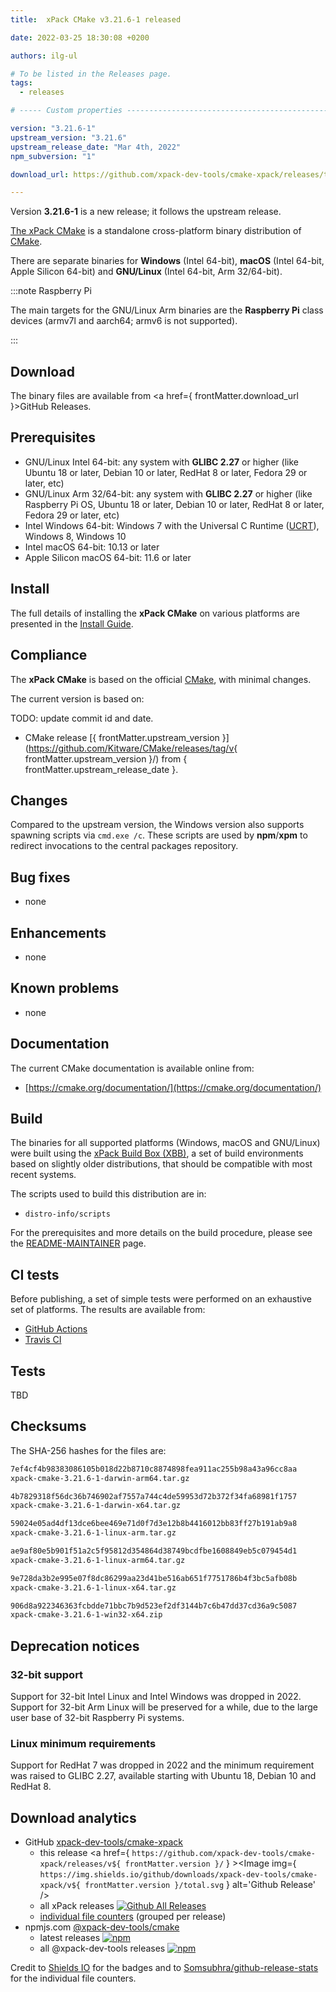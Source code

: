 ```yaml
---
title:  xPack CMake v3.21.6-1 released

date: 2022-03-25 18:30:08 +0200

authors: ilg-ul

# To be listed in the Releases page.
tags:
  - releases

# ----- Custom properties -----------------------------------------------------

version: "3.21.6-1"
upstream_version: "3.21.6"
upstream_release_date: "Mar 4th, 2022"
npm_subversion: "1"

download_url: https://github.com/xpack-dev-tools/cmake-xpack/releases/tag/v3.21.6-1/

---
```


Version **3.21.6-1** is a new release; it follows the upstream release.

<!-- truncate -->


[The xPack CMake](https://xpack-dev-tools.github.io/cmake-xpack)
is a standalone cross-platform binary distribution of
[CMake](https://cmake.org).

There are separate binaries for **Windows** (Intel 64-bit),
**macOS** (Intel 64-bit, Apple Silicon 64-bit)
and **GNU/Linux** (Intel 64-bit, Arm 32/64-bit).

:::note Raspberry Pi

The main targets for the GNU/Linux Arm
binaries are the **Raspberry Pi** class devices (armv7l and aarch64;
armv6 is not supported).

:::

## Download

The binary files are available from <a href={ frontMatter.download_url }>GitHub Releases</a>.

## Prerequisites

- GNU/Linux Intel 64-bit: any system with **GLIBC 2.27** or higher
  (like Ubuntu 18 or later, Debian 10 or later, RedHat 8 or later,
  Fedora 29 or later, etc)
- GNU/Linux Arm 32/64-bit: any system with **GLIBC 2.27** or higher
  (like Raspberry Pi OS, Ubuntu 18 or later, Debian 10 or later, RedHat 8 or later,
  Fedora 29 or later, etc)
- Intel Windows 64-bit: Windows 7 with the Universal C Runtime
  ([UCRT](https://support.microsoft.com/en-us/topic/update-for-universal-c-runtime-in-windows-c0514201-7fe6-95a3-b0a5-287930f3560c)),
  Windows 8, Windows 10
- Intel macOS 64-bit: 10.13 or later
- Apple Silicon macOS 64-bit: 11.6 or later

## Install

The full details of installing the **xPack CMake** on various platforms
are presented in the [Install Guide](/docs/install/).

## Compliance

The **xPack CMake** is based on the official
[CMake](https://cmake.org), with minimal changes.

The current version is based on:

TODO: update commit id and date.

- CMake release
[{ frontMatter.upstream_version }](https://github.com/Kitware/CMake/releases/tag/v{ frontMatter.upstream_version }/) from { frontMatter.upstream_release_date }.

## Changes

Compared to the upstream version, the Windows version also supports
spawning scripts via `cmd.exe /c`. These scripts are used by **npm**/**xpm**
to redirect invocations to the central packages repository.

## Bug fixes

- none

## Enhancements

- none

## Known problems

- none

## Documentation

The current CMake documentation is available online from:

- [https://cmake.org/documentation/](https://cmake.org/documentation/)

## Build

The binaries for all supported platforms
(Windows, macOS and GNU/Linux) were built using the
[xPack Build Box (XBB)](https://xpack.github.io/xbb/), a set
of build environments based on slightly older distributions, that should be
compatible with most recent systems.

The scripts used to build this distribution are in:

- `distro-info/scripts`

For the prerequisites and more details on the build procedure, please see the
[README-MAINTAINER](https://github.com/xpack-dev-tools/cmake-xpack/blob/xpack/README-MAINTAINER.md) page.

## CI tests

Before publishing, a set of simple tests were performed on an exhaustive
set of platforms. The results are available from:

- [GitHub Actions](https://github.com/xpack-dev-tools/cmake-xpack/actions/)
- [Travis CI](https://app.travis-ci.com/github/xpack-dev-tools/cmake-xpack/builds/)

## Tests

TBD

## Checksums

The SHA-256 hashes for the files are:

```txt
7ef4cf4b98383086105b018d22b8710c8874898fea911ac255b98a43a96cc8aa
xpack-cmake-3.21.6-1-darwin-arm64.tar.gz

4b7829318f56dc36b746902af7557a744c4de59953d72b372f34fa68981f1757
xpack-cmake-3.21.6-1-darwin-x64.tar.gz

59024e05ad4df13dce6bee469e71d0f7d3e12b8b4416012bb83ff27b191ab9a8
xpack-cmake-3.21.6-1-linux-arm.tar.gz

ae9af80e5b901f51a2c5f95812d354864d38749bcdfbe1608849eb5c079454d1
xpack-cmake-3.21.6-1-linux-arm64.tar.gz

9e728da3b2e995e07f8dc86299aa23d41be516ab651f7751786b4f3bc5afb08b
xpack-cmake-3.21.6-1-linux-x64.tar.gz

906d8a922346363fcbdde71bbc7b9d523ef2df3144b7c6b47dd37cd36a9c5087
xpack-cmake-3.21.6-1-win32-x64.zip

```

## Deprecation notices

### 32-bit support

Support for 32-bit Intel Linux and Intel Windows was
dropped in 2022. Support for 32-bit Arm Linux will be preserved
for a while, due to the large user base of 32-bit Raspberry Pi systems.

### Linux minimum requirements

Support for RedHat 7 was dropped in 2022 and the
minimum requirement was raised to GLIBC 2.27, available starting
with Ubuntu 18, Debian 10 and RedHat 8.

## Download analytics

- GitHub [xpack-dev-tools/cmake-xpack](https://github.com/xpack-dev-tools/cmake-xpack/)
  - this release <a href={ `https://github.com/xpack-dev-tools/cmake-xpack/releases/v${ frontMatter.version }/` } ><Image img={ `https://img.shields.io/github/downloads/xpack-dev-tools/cmake-xpack/v${ frontMatter.version }/total.svg` } alt='Github Release' /></a>
  - all xPack releases [![Github All Releases](https://img.shields.io/github/downloads/xpack-dev-tools/cmake-xpack/total.svg)](https://github.com/xpack-dev-tools/cmake-xpack/releases/)
  - [individual file counters](https://somsubhra.github.io/github-release-stats/?username=xpack-dev-tools&repository=cmake-xpack) (grouped per release)
- npmjs.com [@xpack-dev-tools/cmake](https://www.npmjs.com/package/@xpack-dev-tools/cmake)
  - latest releases [![npm](https://img.shields.io/npm/dw/@xpack-dev-tools/cmake.svg)](https://www.npmjs.com/package/@xpack-dev-tools/cmake/)
  - all @xpack-dev-tools releases [![npm](https://img.shields.io/npm/dt/@xpack-dev-tools/cmake.svg)](https://www.npmjs.com/package/@xpack-dev-tools/cmake/)

Credit to [Shields IO](https://shields.io) for the badges and to
[Somsubhra/github-release-stats](https://github.com/Somsubhra/github-release-stats)
for the individual file counters.
